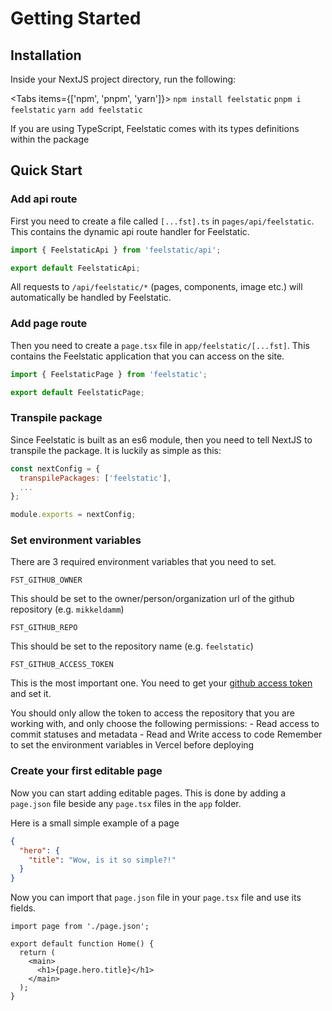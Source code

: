 
# Getting Started

## Installation

Inside your NextJS project directory, run the following:

<Tabs items={['npm', 'pnpm', 'yarn']}>
  <Tab>`npm install feelstatic`</Tab>
  <Tab>`pnpm i feelstatic`</Tab>
  <Tab>`yarn add feelstatic`</Tab>
</Tabs>

<Callout type="info">
  If you are using TypeScript, Feelstatic comes with its types definitions within the package
</Callout>

## Quick Start

### Add api route

First you need to create a file called `[...fst].ts` in `pages/api/feelstatic`. This contains the dynamic api route handler for Feelstatic.

```ts filename="pages/api/feelstatic/[...fst].ts"
import { FeelstaticApi } from 'feelstatic/api';

export default FeelstaticApi;
```

All requests to `/api/feelstatic/*` (pages, components, image etc.) will automatically be handled by Feelstatic.

### Add page route

Then you need to create a `page.tsx` file in `app/feelstatic/[...fst]`. This contains the Feelstatic application that you can access on the site.

```ts filename="app/feelstatic/[...fst]/page.tsx"
import { FeelstaticPage } from 'feelstatic';

export default FeelstaticPage;
```

### Transpile package

Since Feelstatic is built as an es6 module, then you need to tell NextJS to transpile the package. It is luckily as simple as this:

```js filename="next.config.js"
const nextConfig = {
  transpilePackages: ['feelstatic'],
  ...
};

module.exports = nextConfig;
```

### Set environment variables

There are 3 required environment variables that you need to set.

```
FST_GITHUB_OWNER
```

This should be set to the owner/person/organization url of the github repository (e.g. `mikkeldamm`)

```
FST_GITHUB_REPO
```

This should be set to the repository name (e.g. `feelstatic`)

```
FST_GITHUB_ACCESS_TOKEN
```

This is the most important one. You need to get your [github access token](https://github.com/settings/tokens?type=beta) and set it.

<Callout type="default">
    You should only allow the token to access the repository that you are working with, and only choose the following permissions:
    - Read access to commit statuses and metadata
    - Read and Write access to code

</Callout>
<Callout type="info">
    Remember to set the environment variables in Vercel before deploying
</Callout>

### Create your first editable page

Now you can start adding editable pages. This is done by adding a `page.json` file beside any `page.tsx` files in the `app` folder.

Here is a small simple example of a page

```json filename="app/page.json"
{
  "hero": {
    "title": "Wow, is it so simple?!"
  }
}
```

Now you can import that `page.json` file in your `page.tsx` file and use its fields.

```tsx filename="app/page.tsx"
import page from './page.json';

export default function Home() {
  return (
    <main>
      <h1>{page.hero.title}</h1>
    </main>
  );
}
```
